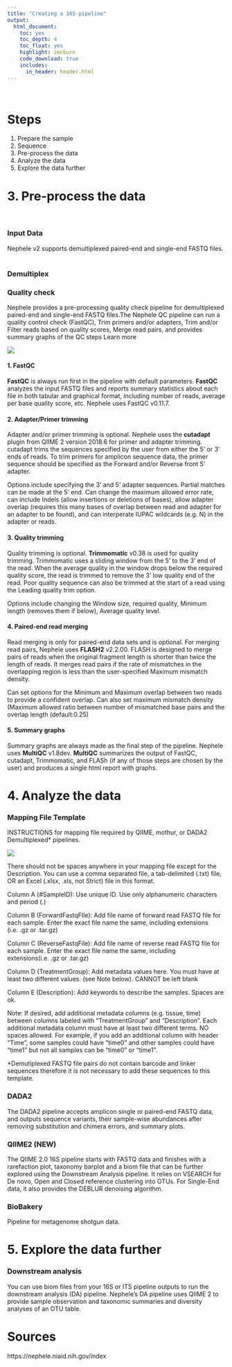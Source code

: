 ```yaml
---
title: "Creating a 16S pipeline"
output:
  html_document: 
    toc: yes
    toc_depth: 4
    toc_float: yes
    highlight: zenburn
    code_download: true
    includes:
      in_header: header.html
---
```

\ 
\ 

# Steps
1. Prepare the sample
2. Sequence
3. Pre-process the data
4. Analyze the data
5. Explore the data further
\ 
\ 

# 3. Pre-process the data
\ 
\ 

### Input Data

Nephele v2 supports demultiplexed paired-end and single-end FASTQ files.
\ 
\ 

### Demultiplex


### Quality check
Nephele provides a pre-processing quality check pipeline for demultiplexed paired-end and single-end FASTQ files.The Nephele QC pipeline can run a quality control check (FastQC), Trim primers and/or adapters, Trim and/or Filter reads based on quality scores, Merge read pairs, and provides summary graphs of the QC steps Learn more

![](https://nephele.niaid.nih.gov/static/images/fastqc_per_base_sequence_quality_plot.png)

#### 1. FastQC
**FastQC** is always run first in the pipeline with default parameters. **FastQC** analyzes the input FASTQ files and reports summary statistics about each file in both tabular and graphical format, including number of reads, average per base quality score, etc. Nephele uses FastQC v0.11.7.

#### 2. Adapter/Primer trimming
Adapter and/or primer trimming is optional. Nephele uses the **cutadapt** plugin from QIIME 2 version 2018.6 for primer and adapter trimming. cutadapt trims the sequences specified by the user from either the 5' or 3' ends of reads. To trim primers for amplicon sequence data, the primer sequence should be specified as the Forward and/or Reverse front 5' adapter.

Options include specifying the 3' and 5' adapter sequences. Partial matches can be made at the 5' end. Can change the maximum allowed error rate, can include Indels (allow insertions or deletions of bases), allow adapter overlap (requires this many bases of overlap between read and adapter for an adapter to be found), and can interperate IUPAC wildcards (e.g. N) in the adapter or reads.

#### 3. Quality trimming
Quality trimming is optional. **Trimmomatic** v0.38 is used for quality trimming. Trimmomatic uses a sliding window from the 5' to the 3' end of the read. When the average quality in the window drops below the required quality score, the read is trimmed to remove the 3' low quality end of the read.
Poor quality sequence can also be trimmed at the start of a read using the Leading quality trim option.

Options include changing the Window size, required quality, Minimum length (removes them if below), Average quality level.

#### 4. Paired-end read merging
Read merging is only for paired-end data sets and is optional. For merging read pairs, Nephele uses **FLASH2** v2.2.00. FLASH is designed to merge pairs of reads when the original fragment length is shorter than twice the length of reads. It merges read pairs if the rate of mismatches in the overlapping region is less than the user-specified Maximum mismatch density. 

Can set options for the Minimum and Maximum overlap between two reads to provide a confident overlap. Can also set maximum mismatch density (Maximum allowed ratio between number of mismatched base pairs and the overlap length (default:0.25)

#### 5. Summary graphs
Summary graphs are always made as the final step of the pipeline. Nephele uses **MultiQC** v1.8dev.
**MultiQC** summarizes the output of FastQC, cutadapt, Trimmomatic, and FLASh (if any of those steps are chosen by the user) and produces a single html report with graphs.

# 4. Analyze the data

### Mapping File Template

INSTRUCTIONS for mapping file required by QIIME, mothur, or DADA2 Demultiplexed* pipelines.

![](images/bioinformatics/mapping_file_template.png)

There should not be spaces anywhere in your mapping file except for the Description. 
You can use a comma separated file, a tab-delimited (.txt) file, OR an Excel (.xlsx, .xls, not Strict) file in this format.

Column A (#SampleID): Use unique ID.  Use only alphanumeric characters and period (.) 

Column B (ForwardFastqFIle): Add file name of forward read FASTQ file for each sample. Enter the exact file name the same, including extensions (i.e. .gz or .tar.gz)

Column C (ReverseFastqFile): Add file name of reverse read FASTQ file for each sample. Enter the exact file name the same, including extensions(i.e. .gz or .tar.gz)

Column D (TreatmentGroup): Add metadata values here. You must have at least two different values. (see Note below). CANNOT be left blank

Column E (Description): Add keywords to describe the samples.  Spaces are ok.

Note: If desired, add additional metadata columns (e.g. tissue, time) between columns labeled with "TreatmentGroup" and "Description". Each additional metadata column must have at least two different terms.  NO spaces allowed. For example, if you add an additional column with header "Time", some samples could have "time0" and other samples could have "time1" but not all samples can be "time0"  or "time1".  

*Demutiplexed FASTQ file pairs do not contain barcode and linker sequences therefore it is not necessary to add these sequences to this template.


### DADA2

The DADA2 pipeline accepts amplicon single or paired-end FASTQ data, and outputs sequence variants, their sample-wise abundances after removing substitution and chimera errors, and summary plots.

### QIIME2 (NEW)

The QIIME 2.0 16S pipeline starts with FASTQ data and finishes with a rarefaction plot, taxonomy barplot and a biom file that can be further explored using the Downstream Analysis pipeline. It relies on VSEARCH for De novo, Open and Closed reference clustering into OTUs. For Single-End data, it also provides the DEBLUR denoising algorithm.

### BioBakery 
Pipeline for metagenome shotgun data. 

# 5. Explore the data further

### Downstream analysis
You can use biom files from your 16S or ITS pipeline outputs to run the downstream analysis (DA) pipeline. Nephele's DA pipeline uses QIIME 2 to provide sample observation and taxonomic summaries and diversity analyses of an OTU table.

# Sources

https://nephele.niaid.nih.gov/index